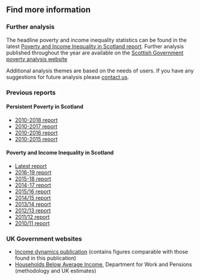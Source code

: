 ## Find more information

### Further analysis

The headline poverty and income inequality statistics can be found in the latest [Poverty and Income Inequality in Scotland report](./). Further analysis published throughout the year are available on the [Scottish Government poverty analysis website](https://www.gov.scot/collections/poverty-and-income-inequality-statistics/)

Additional analysis themes are based on the needs of users. If you have any suggestions for future analysis please [contact us](#contact).

### Previous reports

#### Persistent Poverty in Scotland

- [2010-2018 report](https://www.gov.scot/about/how-government-is-run/statistics-and-research/www.gov.scot/publications/persistent-poverty-scotland-2010-2018/)
- [2010-2017 report](https://www.gov.scot/about/how-government-is-run/statistics-and-research/www.gov.scot/publications/persistent-poverty-scotland-2010-2017/)
- [2010-2016 report](https://www.gov.scot/about/how-government-is-run/statistics-and-research/www.gov.scot/publications/persistent-poverty-scotland-2010-2016/)
- [2010-2015 report](https://www.gov.scot/about/how-government-is-run/statistics-and-research/www.gov.scot/publications/persistent-poverty-scotland-2010-2015/)

#### Poverty and Income Inequality in Scotland

- [Latest report](./)
- [2016-19 report](https://www.gov.scot/publications/poverty-income-inequality-scotland-2016-19/)
- [2015-18 report](https://www.gov.scot/publications/poverty-income-inequality-scotland-2015-18/)
- [2014-17 report](https://www.gov.scot/publications/poverty-income-inequality-scotland-2014-17/)
- [2015/16 report](https://www.gov.scot/publications/poverty-income-inequality-scotland-2015-16/)
- [2014/15 report](https://www.gov.scot/publications/poverty-income-inequality-scotland-2014-15/)
- [2013/14 report](https://www.gov.scot/publications/poverty-income-inequality-scotland-2013-14/)
- [2012/13 report](https://www.gov.scot/publications/poverty-income-inequality-scotland-2012-13/)
- [2011/12 report](https://www.gov.scot/publications/poverty-income-inequality-scotland-2011-12/)
- [2010/11 report](https://www.gov.scot/publications/poverty-income-inequality-scotland-2010-11/)

### UK Government websites

- [Income dynamics publication](https://www.gov.uk/government/statistics/income-dynamics-experimental) (contains figures comparable with those found in this publication)
- [Households Below Average Income](https://www.gov.uk/government/collections/households-below-average-income-hbai--2), Department for Work and Pensions (methodology and UK estimates)
